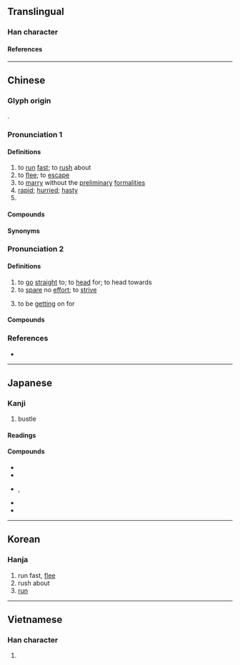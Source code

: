 {{also|犇}}
{{character info}}
{{character info|0xfa7f}}
==Translingual==

===Han character===
{{Han char|rn=37|rad=大|as=05|sn=8|four=40444|canj=KJT|ids=⿱大卉,⿱夲廾}}

====References====
{{Han ref|kx=0252.030|dkj=05921|dj=0513.040|hdz=10533.010|uh=5954|ud=22868|bh=A962|bd=43362}}
{{Han ref|uh=FA7F}}

----

==Chinese==
{{zh-forms|alt=犇,逩}}

===Glyph origin===
{{Han etym}}
{{Han compound|人|止|ls=ic|t1=person|t2=foot}}.

===Pronunciation 1===
{{zh-pron
|m=bēn
|dg=бын1
|c=ban1
|h=pfs=pûn
|md=buŏng
|mn=phun/xm,qz,twv:pun
|mn-t=pung1
|w=1pen
|mc=1
|oc=1,1
|cat=v,a,pn
}}

====Definitions====
{{zh-hanzi}}

# to [[run]] [[fast]]; to [[rush]] about
# to [[flee]]; to [[escape]]
# to [[marry]] without the [[preliminary]] [[formalities]]
# [[rapid]]; [[hurried]]; [[hasty]]
# {{surname|zh}}

====Compounds====
{{zh-der|奔波|奔馳|奔竄|奔放|奔赴|奔勞|奔流|奔忙|奔命|奔跑|奔喪|奔駛|奔逝|奔淌|奔逃|奔騰|奔湍|奔襲|奔瀉|奔逐|奔走|奔走呼號|乘奔御風|奔流不息|奔馳如電|奔騰澎湃|奔潰|奔馳如雷|奔波勞碌|奔走相告|勢如奔馬|奔雷|奔走逢迎|到處奔走|倒屣奔出|奔噪|奔泉|各奔前程|奔揚|奔走風塵|彎奔|奔突|奔逸|奔競|嫦娥奔月|奔箭|奔馬|奔車朽索|奔走之友|奔碌|奔星|奔北|匍匐奔喪|奔靠|奔逸絕塵|奔軼|出奔|各奔東西|奔走如市|東奔西走|渴驥奔泉|東奔西跳|萬馬奔騰|私奔|撲奔|東奔西竄|疲於奔命|有家難奔|無家可奔|窮猿奔林|狼奔鼠竄|禽奔獸遁|東奔西跑|狼奔豕突|淫奔|狂奔|百囊奔|狐奔鼠竄|東奔西撞|星奔|東奔西向|豕突狼奔|金奔巴|踏燕奔馬|連夜奔走|罷於奔命|走及奔馬|鼠竄狼奔|鼠攛狼奔|駿奔|追奔逐北|飛奔|鶉之奔奔|裸奔}}

====Synonyms====
{{zh-dial|跑}}

===Pronunciation 2===
{{zh-pron
|m=bèn
|c=ban1,ban3
|mn=phun/xm,qz,twv:pun
|mn-t=pung1
|mc=2
|oc=n,2
|cat=v
}}

====Definitions====
{{zh-hanzi}}

# to [[go]] [[straight]] to; to [[head]] for; to head towards
# to [[spare]] no [[effort]]; to [[strive]]
# {{lb|zh|of age}} to be [[getting]] on for
#: {{zh-x|奔{bèn}-三|to '''push toward''' 30s; to be in one's late 20s}}

====Compounds====
{{zh-der|fold=1|奔頭兒|奔井投河|奔命|投奔無門|投奔|有奔頭|林冲夜奔|沒奔頭|逃奔}}

===References===
* {{R:yue:Hanzi}}

{{zh-cat|Intermediate|Intermediate}}

----

==Japanese==

===Kanji===
{{ja-kanji|grade=c|rs=大06}}

# bustle

====Readings====
{{ja-readings
|goon=ほん
|kanon=ほん
|kun=はし-る
}}

====Compounds====
* {{ja-r|奔走|ほんそう}}
* {{ja-r|奔騰|ほんとう}}
* {{ja-r|奔王|ほんのう}}, {{ja-r|奔王|ほんおう}}
* {{ja-r|奔放|ほんぽう}}
* {{ja-r|奔流|ほんりゅう}}

----

==Korean==

===Hanja===
{{ko-hanja|hangeul=분|rv=bun|mr=pun}}

# run fast, [[flee]]
# rush about
# [[run]]

----

==Vietnamese==

===Han character===
{{vi-readings|reading=bon, bôn, buôn, bốn|rs=大06}}

# {{rfdef|vi|sort=大06}}